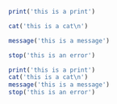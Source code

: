 <!--
%\VignetteEngine{knitr}
%\VignetteIndexEntry{Messages}
-->
```r
print('this is a print')
```
```r
cat('this is a cat\n')
```
```r
message('this is a message')
```
```r
stop('this is an error')
```
```r
print('this is a print')
cat('this is a cat\n')
message('this is a message')
stop('this is an error')
```
